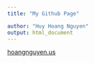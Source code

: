```yaml
---
title: "My Github Page"

author: "Huy Hoang Nguyen"
output: html_document
---
```

[hoangnguyen.us](http://www.hoangnguyen.us)